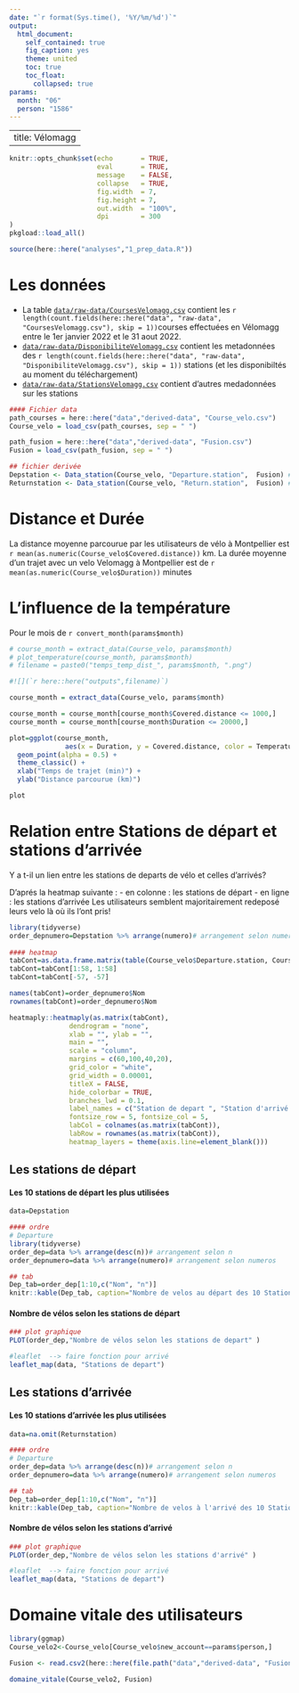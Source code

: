```yaml
---
date: "`r format(Sys.time(), '%Y/%m/%d')`"
output:
  html_document:
    self_contained: true
    fig_caption: yes
    theme: united
    toc: true
    toc_float:
      collapsed: true
params: 
  month: "06"
  person: "1586"
---
```


---
title: Vélomagg
---

```r
knitr::opts_chunk$set(echo       = TRUE,
                      eval       = TRUE,
                      message    = FALSE,
                      collapse   = TRUE,
                      fig.width  = 7,
                      fig.height = 7,
                      out.width  = "100%",
                      dpi        = 300
)
pkgload::load_all()
```

```r
source(here::here("analyses","1_prep_data.R"))
```

# Les données

-   La table [`data/raw-data/CoursesVelomagg.csv`](https://github.com/valentine-fleure/VeloMtp/blob/main/data/raw-data/CoursesVelomagg.csv) contient les `r length(count.fields(here::here("data", "raw-data", "CoursesVelomagg.csv"), skip = 1))`courses effectuées en Vélomagg entre le 1er janvier 2022 et le 31 aout 2022.
-   [`data/raw-data/DisponibiliteVelomagg.csv`](https://github.com/valentine-fleure/VeloMtp/blob/main/data/raw-data/DisponibiliteVelomagg.csv) contient les metadonnées des `r length(count.fields(here::here("data", "raw-data", "DisponibiliteVelomagg.csv"), skip = 1))` stations (et les disponibiltés au moment du téléchargement)
-   [`data/raw-data/StationsVelomagg.csv`](https://github.com/valentine-fleure/VeloMtp/blob/main/data/raw-data/StationVelomagg.csv) contient d'autres medadonnées sur les stations

```r
#### Fichier data
path_courses = here::here("data","derived-data", "Course_velo.csv")
Course_velo = load_csv(path_courses, sep = " ")

path_fusion = here::here("data","derived-data", "Fusion.csv")
Fusion = load_csv(path_fusion, sep = " ")

## fichier derivée
Depstation <- Data_station(Course_velo, "Departure.station",  Fusion) #Données station de depart
Returnstation <- Data_station(Course_velo, "Return.station",  Fusion) #Données station d'arrivé

```

# Distance et Durée

La distance moyenne parcourue par les utilisateurs de vélo à Montpellier est `r mean(as.numeric(Course_velo$Covered.distance))` km. La durée moyenne d'un trajet avec un velo Velomagg à Montpellier est de `r mean(as.numeric(Course_velo$Duration))` minutes

# L'influence de la température

Pour le mois de `r convert_month(params$month)`

```r
# course_month = extract_data(Course_velo, params$month)
# plot_temperature(course_month, params$month)
# filename = paste0("temps_temp_dist_", params$month, ".png")

#![](`r here::here("outputs",filename)`)
```

```r
course_month = extract_data(Course_velo, params$month)

course_month = course_month[course_month$Covered.distance <= 1000,]
course_month = course_month[course_month$Duration <= 20000,]

plot=ggplot(course_month,
              aes(x = Duration, y = Covered.distance, color = Temperature)) +
  geom_point(alpha = 0.5) +
  theme_classic() +
  xlab("Temps de trajet (min)") +
  ylab("Distance parcourue (km)")

plot
```




# Relation entre Stations de départ et stations d'arrivée

Y a t-il un lien entre les stations de departs de vélo et celles d'arrivés?

D'aprés la heatmap suivante : - en colonne : les stations de départ - en ligne : les stations d'arrivée Les utilisateurs semblent majoritairement redeposé leurs velo là où ils l'ont pris!

```r
library(tidyverse)
order_depnumero=Depstation %>% arrange(numero)# arrangement selon numeros 
      
#### heatmap
tabCont=as.data.frame.matrix(table(Course_velo$Departure.station, Course_velo$Return.station))
tabCont=tabCont[1:58, 1:58]
tabCont=tabCont[-57, -57]

names(tabCont)=order_depnumero$Nom
rownames(tabCont)=order_depnumero$Nom

heatmaply::heatmaply(as.matrix(tabCont), 
               dendrogram = "none",
               xlab = "", ylab = "", 
               main = "",
               scale = "column",
               margins = c(60,100,40,20),
               grid_color = "white",
               grid_width = 0.00001,
               titleX = FALSE,
               hide_colorbar = TRUE,
               branches_lwd = 0.1,
               label_names = c("Station de depart ", "Station d'arrivé ", "Value"),
               fontsize_row = 5, fontsize_col = 5,
               labCol = colnames(as.matrix(tabCont)),
               labRow = rownames(as.matrix(tabCont)),
               heatmap_layers = theme(axis.line=element_blank()))
```

## Les stations de départ

#### Les 10 stations de départ les plus utilisées

```r
data=Depstation

#### ordre 
# Departure
library(tidyverse)
order_dep=data %>% arrange(desc(n))# arrangement selon n
order_depnumero=data %>% arrange(numero)# arrangement selon numeros 

## tab
Dep_tab=order_dep[1:10,c("Nom", "n")]
knitr::kable(Dep_tab, caption="Nombre de velos au départ des 10 Station les plus importantes")
```

#### Nombre de vélos selon les stations de départ

```r
### plot graphique 
PLOT(order_dep,"Nombre de vélos selon les stations de depart" )
```

```r

#leaflet  --> faire fonction pour arrivé
leaflet_map(data, "Stations de depart")
```

## Les stations d'arrivée

#### Les 10 stations d'arrivée les plus utilisées

```r
data=na.omit(Returnstation)

#### ordre 
# Departure
order_dep=data %>% arrange(desc(n))# arrangement selon n
order_depnumero=data %>% arrange(numero)# arrangement selon numeros 

## tab
Dep_tab=order_dep[1:10,c("Nom", "n")]
knitr::kable(Dep_tab, caption="Nombre de velos à l'arrivé des 10 Stations les plus importantes")
```

#### Nombre de vélos selon les stations d'arrivé

```r
### plot graphique 
PLOT(order_dep,"Nombre de vélos selon les stations d'arrivé" )

```

```r
#leaflet  --> faire fonction pour arrivé
leaflet_map(data, "Stations de depart")
```

# Domaine vitale des utilisateurs

```r
library(ggmap)
Course_velo2<-Course_velo[Course_velo$new_account==params$person,] 

Fusion <- read.csv2(here::here(file.path("data","derived-data", "Fusion.csv")), sep="")

domaine_vitale(Course_velo2, Fusion)

```
